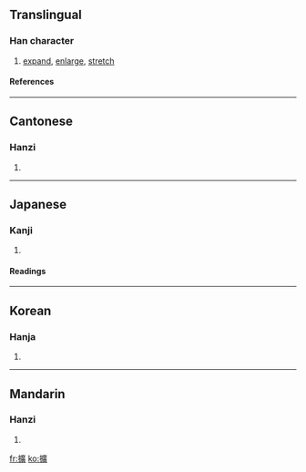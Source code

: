 {{see|扩}}

==Translingual==
===Han character===
{{Han char|rn=64|rad=手|as=15|sn=18|four=5008<sub>6</sub>|canj=手戈廿金 (QITC)}}
# [[expand]], [[enlarge]], [[stretch]]
====References====
{{Han ref|kx=0461.040|dkj=12895|dj=0810.120|hdz=31975.060|uh=64F4|ud=25844|bh=C258|bd=49752}}

----
==Cantonese==
===Hanzi===
{{yue-hanzi|jyut=|y=kwong3}}
# {{defn|Cantonese}}

----
==Japanese==
===Kanji===
{{ja-kanji|grade=|rs=手15}}
# {{defn|Japanese}} 
====Readings====
{{ja-readings|on=[[かく]] (kaku)|kun=[[ひろがる]] (hirogaru), [[ひろげる]] (hirogeru), [[はる]] (haru)}}

----
==Korean==
===Hanja===
{{ko-hanja|hangeul=[[확]], [[광]]|eumhun=|rv=hwak, gwang|mr=hwak, kwang|y=hwak, kwang}}
# {{defn|Korean}}

----
==Mandarin==
===Hanzi===
{{cmn-hanzi|sim=扩|pin=[[kuò]] (kuo4)|wg=k'uo<sup>4</sup>}}
# {{defn|Mandarin}}

[[fr:擴]]
[[ko:擴]]